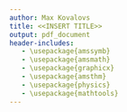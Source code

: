 ```yaml
---
author: Max Kovalovs
title: <<INSERT TITLE>>
output: pdf_document
header-includes:
   - \usepackage{amssymb}
   - \usepackage{amsmath}
   - \usepackage{graphicx}
   - \usepackage{amsthm}
   - \usepackage{physics}
   - \usepackage{mathtools}
---
```

